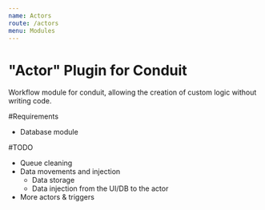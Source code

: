 ```yaml
---
name: Actors
route: /actors
menu: Modules
---
```


# "Actor" Plugin for Conduit

Workflow module for conduit, allowing the creation of custom logic without writing code.

#Requirements
- Database module

#TODO
- Queue cleaning
- Data movements and injection
  - Data storage
  - Data injection from the UI/DB to the actor
- More actors & triggers

